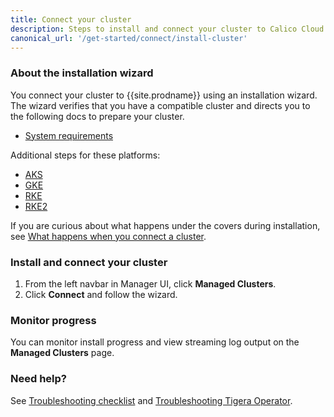 ```yaml
---
title: Connect your cluster
description: Steps to install and connect your cluster to Calico Cloud.
canonical_url: '/get-started/connect/install-cluster'
---
```


### About the installation wizard

You connect your cluster to {{site.prodname}} using an installation wizard. The wizard verifies that you have a compatible cluster and directs you to the following docs to prepare your cluster.  

- [System requirements]({{site.baseurl}}/get-started/connect/system-requirements)

Additional steps for these platforms:

- [AKS]({{site.baseurl}}/get-started/connect/aks)
- [GKE]({{site.baseurl}}/get-started/connect/gke)
- [RKE]({{site.baseurl}}/get-started/connect/rke)
- [RKE2]({{site.baseurl}}/get-started/connect/rke2)

If you are curious about what happens under the covers during installation, see [What happens when you connect a cluster]({{site.baseurl}}/get-started/connect/connect-cluster).

### Install and connect your cluster

1. From the left navbar in Manager UI, click **Managed Clusters**.
1. Click **Connect** and follow the wizard. 

### Monitor progress

You can monitor install progress and view streaming log output on the **Managed Clusters** page.

### Need help?

See [Troubleshooting checklist]({{site.baseurl}}/get-started/connect/checklist) and [Troubleshooting Tigera Operator]({{site.baseurl}}/get-started/connect/operator-checklist).